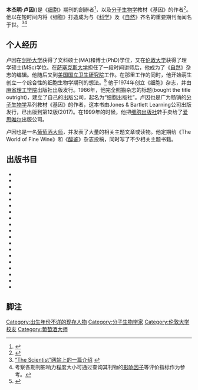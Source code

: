 {{Infobox scientist
|image = 
| name                    = 本杰明·卢因<br>(Benjamin Lewin)
| birth_date              = 
| birth_place             = 
| death_date              =
| death_place             =
| residence               =
| citizenship             =
| nationality             = 
| ethnicity               =
| field                   = [[分子生物学|分子生物学]]
| work_institution        = 《[[细胞_(期刊)|细胞]]》(期刊名和出版社名)
| alma_mater              = [[剑桥大学|剑桥大学]]<br />[[伦敦大学|伦敦大学]]
| doctoral_advisor        =
| doctoral_students       =
| known_for               = 《基因》一书的作者
| author_abbreviation_bot =
| author_abbreviation_zoo =
| prizes                  = 
| religion                =
| footnotes               =
}}

'''本杰明·卢因'''({{lang-en|'''Benjamin Lewin'''}})是《[[细胞_(期刊)|细胞]]》期刊的創辦者<ref>{{cite web | url = http://www.elsevier.com/journals/cell/0092-8674#description | title = Cell / 0092-8674 / Elsevier | accessdate = 2013-10-01 | archive-date = 2021-03-09 | archive-url = https://web.archive.org/web/20210309110004/https://www.elsevier.com/journals/cell/0092-8674#description | dead-url = no }}</ref>，以及[[分子生物学|分子生物学]]教材《基因》的作者<ref>{{cite web | url = http://biology.jbpub.com/book/genes/ | title = GENES IX | accessdate = 2013-10-01 | archive-date = 2011-07-24 | archive-url = https://web.archive.org/web/20110724022453/http://biology.jbpub.com/book/genes/ | dead-url = no }}</ref>。他以在短时间内将《细胞》打造成为与《[[科学_(期刊)|科学]]》及《[[自然_(期刊)|自然]]》齐名的重要期刊而闻名于世。<ref>[http://f1000scientist.com/article/display/13331/ “The Scientist”网站上的一篇介绍] {{webarchive|url=https://archive.is/20120708191140/http://f1000scientist.com/article/display/13331/ |date=2012-07-08 }}</ref><ref>考察各期刊影响力程度大小可通过查询其刊物的[[影响因子|影响因子]]等评价指标作为参考。</ref>

== 个人经历 ==
卢因在[[剑桥大学|剑桥大学]]获得了文科硕士(MA)和博士(PhD)学位，又在[[伦敦大学|伦敦大学]]获得了理学硕士(MSc)学位。在[[萨塞克斯大学|萨塞克斯大学]]担任了一段时间讲师后，他成为了《[[自然_(期刊)|自然]]》杂志的编辑。他随后又到[[国立卫生研究院_(美国)|美国国立卫生研究院]]工作。在那里工作的同时，他开始萌生创立一个综合性的细胞生物学期刊的想法。<ref>{{citation  | title = Benjamin Lewin  | last = Park  | first = Paula  | work = The Scientist  | date = October 14, 2002  | accessdate = October 25, 2012  | url = http://www.the-scientist.com/?articles.view/articleNo/14309/title/Benjamin-Lewin/  | archive-date = 2016-03-04  | archive-url = https://web.archive.org/web/20160304142016/http://www.the-scientist.com/?articles.view%2FarticleNo%2F14309%2Ftitle%2FBenjamin-Lewin%2F  | dead-url = no  }}</ref> 他于1974年创立《细胞》杂志，并由[[麻省理工学院|麻省理工学院]]出版社出版发行。1986年，他完全照搬杂志的标题(bought the title outright)，建立了自己的出版公司，起名为“细胞出版社”。卢因也是广为畅销的[[分子生物学|分子生物学]]系列教材《基因》的作者，这本书由Jones & Bartlett Learning公司出版发行，已出版到第12版(2017)。在1999年的时候，他把[[细胞出版社|细胞出版社]]转手卖给了[[爱思唯尔|爱思唯尔]]出版公司。

卢因也是一名[[葡萄酒大师|葡萄酒大师]]，并发表了大量的相关主题文章或读物。他定期给《The World of Fine Wine》和《[[醇鉴|醇鉴]]》杂志投稿，同时写了不少相关主题书籍。

== 出版书目 ==
*{{citation
  | last = Lewin 
  | first = Benjamin
  | year = 1970
  | title = 《[[基因表达|基因表达]]的分子基础》("The molecular basis of gene expression")
  | publisher = John Wiley & Sons Inc}}
*{{citation
  | last = Lewin 
  | first = Benjamin
  | year = 1975
  | title = 《基因表达1：细菌[[基因组|基因组]]》("Gene Expression 1: Bacterial Genomes")
  | publisher = John Wiley & Sons Inc}}
*{{citation
  | last = Lewin 
  | first = Benjamin
  | year = 1980
  | title = 《基因表达2：[[真核生物|真核生物]]基因组》("Gene Expression 2: Eucaryotic Chromosomes")
  | publisher = John Wiley & Sons Inc}}
*{{citation
  | last = Lewin 
  | first = Benjamin
  | year = 1977
  | title = 《基因表达3：[[质粒|质粒]]和[[噬菌体|噬菌体]]》("Gene Expression 3: Plasmids and Phages")
  | publisher = John Wiley & Sons Inc}}
*{{citation
  | last = Lewin
  | first = Benjamin
  | year = 1983
  | title = 《基因》("Genes")
  | publisher = John Wiley & Sons Inc}}
*{{citation
  | last = Lewin
  | first = Benjamin
  | year = 1985
  | title = 《基因 2》("Genes II")
  | publisher = John Wiley & Sons Inc}}
*{{citation
  | last = Lewin
  | first = Benjamin
  | year = 1987
  | title = 《基因 3》("Genes III")
  | publisher = John Wiley & Sons Inc}}
*{{citation
  | last = Lewin
  | first = Benjamin
  | year = 1990
  | title = 《基因 4》("Genes IV")
  | publisher = Oxford University Press}}
*{{citation
  | last = Lewin
  | first = Benjamin
  | year = 1994
  | title = 《基因 5》("Genes V")
  | publisher = Oxford University Press}}
*{{citation
  | last = Lewin
  | first = Benjamin
  | year = 1997
  | title = 《基因 6》("Genes VI")
  | publisher = Oxford University Press}}
*{{citation
  | last = Lewin
  | first = Benjamin
  | year = 1999
  | title = 《基因 7》("Genes VII")
  | publisher = Oxford University Press}}
*{{citation
  | last = Lewin
  | first = Benjamin
  | year = 2003
  | title = 《基因 8》("Genes VIII")
  | publisher = Oxford University Press}}
*{{citation
  | last = Lewin
  | first = Benjamin
  | year = 2005
  | title = 《基因 精编版》("Essential Genes")
  | publisher = Pearson}}
*{{citation
  | last = Lewin
  | first = Benjamin
  | year = 2006
  | title = 《细胞》("Cells")
  | publisher = Jones & Bartlett Learning}}
*{{citation
  | last = Lewin
  | first = Benjamin
  | year = 2007
  | title = 《基因 9》("Genes IX")
  | publisher = Jones & Bartlett Learning}}
*{{citation
  | last1 = Lewin
  | first1 = Benjamin
  | last2 = Krebs
  | first2 = Jocelyn E.
  | last3 = Goldstein
  | first3 = Elliott S.
  | last4 = Kilpatrick
  | first4 = Stephen T.
  | year = 2011
  | title = 《基因 10》("Genes X")
  | publisher = Jones & Bartlett Learning}}
*{{citation
  | last = Lewin
  | first = Benjamin
  | title = 《什么因素决定了[[波尔多葡萄酒|波尔多葡萄酒]]的价位？》("What Price Bordeaux?")
  | year = 2009
  | publisher = Wine Appreciation Guild}}
*{{citation
  | last = Lewin
  | first = Benjamin
  | title = 《葡萄酒的神秘之处与真实之处》("Wine Myths and Realities")
  | year = 2010
  | publisher = Vendange Press}}
*{{citation
  | last = Lewin
  | first = Benjamin
  | title = 《对[[黑比诺|黑比诺酒]]的探寻》("In Search of Pinot Noir")
  | year = 2011
  | publisher = Wine Appreciation Guild}}

== 脚注 ==
{{Reflist}}

{{DEFAULTSORT:Lewin, Benjamin}}
[[Category:出生年份不详的现存人物|Category:出生年份不详的现存人物]]
[[Category:分子生物学家|Category:分子生物学家]]
[[Category:伦敦大学校友|Category:伦敦大学校友]]
[[Category:葡萄酒大师|Category:葡萄酒大师]]